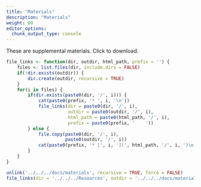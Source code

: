 ```yaml
---
title: "Materials"
description: "Materials"
weight: 80
editor_options:
  chunk_output_type: console
---
```


These are supplemental materials. Click to download.

```r

file_links <- function(dir, outdir, html_path, prefix = '') {
	files <- list.files(dir, include.dirs = FALSE)
	if(!dir.exists(outdir)) {
		dir.create(outdir, recursive = TRUE)
	}
	for(i in files) {
		if(dir.exists(paste0(dir, '/', i))) {
			cat(paste0(prefix, '* ', i, '\n'))
			file_links(dir = paste0(dir, '/', i),
					   outdir = paste0(outdir, '/', i),
					   html_path = paste0(html_path, '/', i),
					   prefix = paste0(prefix, '    '))
		} else {
			file.copy(paste0(dir, '/', i),
					  paste0(outdir, '/', i))
			cat(paste0(prefix, '* [', i, '](', html_path, '/', i, ')\n'))
		}
	}
}

unlink('../../../docs/materials', recursive = TRUE, force = FALSE)
file_links(dir = '../../../Resources', outdir = '../../../docs/materials', html_path = '/materials')

```


